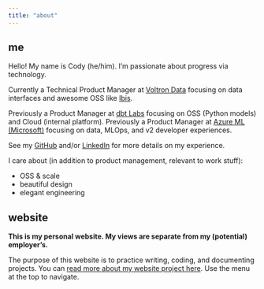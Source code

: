 ```yaml
---
title: "about"
---
```


## me

Hello! My name is Cody (he/him). I'm passionate about progress via technology.

Currently a Technical Product Manager at [Voltron Data](https://voltrondata.com) focusing on data interfaces and awesome OSS like [Ibis](https://ibis-project.org).

Previously a Product Manager at [dbt Labs](https://getdbt.com) focusing on OSS (Python models) and Cloud (internal platform). Previously a Product Manager at [Azure ML (Microsoft)](https://azure.microsoft.com/products/machine-learning) focusing on data, MLOps, and v2 developer experiences.

See my [GitHub](https://github.com/lostmygithubaccount) and/or [LinkedIn](https://www.linkedin.com/in/codydkdc) for more details on my experience.

I care about (in addition to product management, relevant to work stuff):

- OSS & scale
- beautiful design
- elegant engineering

## website

**This is my personal website. My views are separate from my (potential) employer's.**

The purpose of this website is to practice writing, coding, and documenting projects. You can [read more about my website project here](/project/website). Use the menu at the top to navigate.
